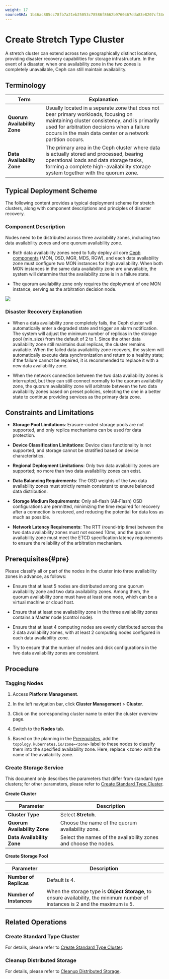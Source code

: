 ```yaml
---
weight: 17
sourceSHA: 1b46ac885cc78fb7a21eb25053c78586f8662b9760467dda83e8207cf34ead14
---
```


# Create Stretch Type Cluster

A stretch cluster can extend across two geographically distinct locations, providing disaster recovery capabilities for storage infrastructure. In the event of a disaster, when one availability zone in the two zones is completely unavailable, Ceph can still maintain availability.

## Terminology

| Term                                      | Explanation                                                                      |
| --------------------------------------- | --------------------------------------------------------------------------- |
| **Quorum Availability Zone**                               | Usually located in a separate zone that does not bear primary workloads, focusing on maintaining cluster consistency, and is primarily used for arbitration decisions when a failure occurs in the main data center or a network partition occurs.                 |
| **Data Availability Zone**                               | The primary area in the Ceph cluster where data is actually stored and processed, bearing operational loads and data storage tasks, forming a complete high-availability storage system together with the quorum zone.               |

## Typical Deployment Scheme

The following content provides a typical deployment scheme for stretch clusters, along with component descriptions and principles of disaster recovery.

### Component Description

Nodes need to be distributed across three availability zones, including two data availability zones and one quorum availability zone.

- Both data availability zones need to fully deploy all core [Ceph components](../concepts/concept.mdx#ceph-module-functions) (MON, OSD, MGR, MDS, RGW), and each data availability zone must configure two MON instances for high availability. When both MON instances in the same data availability zone are unavailable, the system will determine that the availability zone is in a failure state.

- The quorum availability zone only requires the deployment of one MON instance, serving as the arbitration decision node.

![](../assets/stretch_cluster.png)

### Disaster Recovery Explanation

- When a data availability zone completely fails, the Ceph cluster will automatically enter a degraded state and trigger an alarm notification. The system will adjust the minimum number of replicas in the storage pool (min\_size) from the default of 2 to 1. Since the other data availability zone still maintains dual replicas, the cluster remains available. When the failed data availability zone recovers, the system will automatically execute data synchronization and return to a healthy state; if the failure cannot be repaired, it is recommended to replace it with a new data availability zone.

- When the network connection between the two data availability zones is interrupted, but they can still connect normally to the quorum availability zone, the quorum availability zone will arbitrate between the two data availability zones based on preset policies, selecting the one in a better state to continue providing services as the primary data zone.

## Constraints and Limitations

- **Storage Pool Limitations**: Erasure-coded storage pools are not supported, and only replica mechanisms can be used for data protection.

- **Device Classification Limitations**: Device class functionality is not supported, and storage cannot be stratified based on device characteristics.

- **Regional Deployment Limitations**: Only two data availability zones are supported; no more than two data availability zones can exist.

- **Data Balancing Requirements**: The OSD weights of the two data availability zones must strictly remain consistent to ensure balanced data distribution.

- **Storage Medium Requirements**: Only all-flash (All-Flash) OSD configurations are permitted, minimizing the time required for recovery after a connection is restored, and reducing the potential for data loss as much as possible.

- **Network Latency Requirements**: The RTT (round-trip time) between the two data availability zones must not exceed 10ms, and the quorum availability zone must meet the ETCD specification latency requirements to ensure the reliability of the arbitration mechanism.

## Prerequisites\{#pre}

Please classify all or part of the nodes in the cluster into three availability zones in advance, as follows:

- Ensure that at least 5 nodes are distributed among one quorum availability zone and two data availability zones. Among them, the quorum availability zone must have at least one node, which can be a virtual machine or cloud host.

- Ensure that at least one availability zone in the three availability zones contains a Master node (control node).

- Ensure that at least 4 computing nodes are evenly distributed across the 2 data availability zones, with at least 2 computing nodes configured in each data availability zone.

- Try to ensure that the number of nodes and disk configurations in the two data availability zones are consistent.

## Procedure

<Steps>

### Tagging Nodes

1. Access **Platform Management**.

2. In the left navigation bar, click **Cluster Management** > **Cluster**.

3. Click on the corresponding cluster name to enter the cluster overview page.

4. Switch to the **Nodes** tab.

5. Based on the planning in the [Prerequisites](#pre), add the `topology.kubernetes.io/zone=<zone>` label to these nodes to classify them into the specified availability zone. Here, replace \<zone> with the name of the availability zone.

### Create Storage Service

This document only describes the parameters that differ from standard type clusters; for other parameters, please refer to [Create Standard Type Cluster](./create_service_stand.mdx).

**Create Cluster**

| Parameter        | Description             |
| --------- | -------------- |
| **Cluster Type**  | Select **Stretch**.     |
| **Quorum Availability Zone** | Choose the name of the quorum availability zone.    |
| **Data Availability Zone** | Select the names of the availability zones and choose the nodes. |

**Create Storage Pool**

| Parameter       | Description                                         |
| -------- | ------------------------------------------ |
| **Number of Replicas** | Default is 4.                                     |
| **Number of Instances** | When the storage type is **Object Storage**, to ensure availability, the minimum number of instances is 2 and the maximum is 5. |

</Steps>

## Related Operations

### Create Standard Type Cluster

For details, please refer to [Create Standard Type Cluster](./create_service_stand.mdx).

### Cleanup Distributed Storage

For details, please refer to [Cleanup Distributed Storage](../how_to/clean_ceph.mdx).